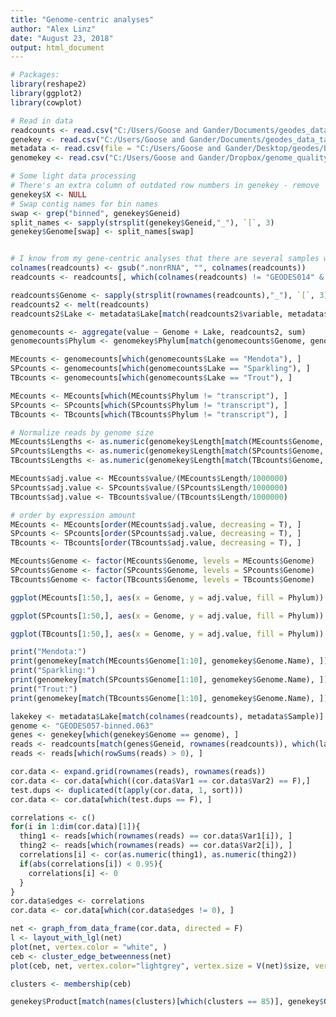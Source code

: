 ```yaml
---
title: "Genome-centric analyses"
author: "Alex Linz"
date: "August 23, 2018"
output: html_document
---
```


```r
# Packages:
library(reshape2)
library(ggplot2)
library(cowplot)

# Read in data
readcounts <- read.csv("C:/Users/Goose and Gander/Documents/geodes_data_tables/GEODES_genomes_normalized.csv", header = T, row.names = 1)
genekey <- read.csv("C:/Users/Goose and Gander/Documents/geodes_data_tables/GEODES_genomes_genekey.csv", header = T, colClasses = c("character"))
metadata <- read.csv(file = "C:/Users/Goose and Gander/Desktop/geodes/bioinformatics_workflow/R_processing/sample_metadata.csv", header = T)
genomekey <- read.csv("C:/Users/Goose and Gander/Dropbox/genome_quality.csv", header = T, colClasses = c("character"))

# Some light data processing
# There's an extra column of outdated row numbers in genekey - remove
genekey$X <- NULL
# Swap contig names for bin names
swap <- grep("binned", genekey$Geneid)
split_names <- sapply(strsplit(genekey$Geneid,"_"), `[`, 3)
genekey$Genome[swap] <- split_names[swap]


# I know from my gene-centric analyses that there are several samples with abnormal results. Remove these:
colnames(readcounts) <- gsub(".nonrRNA", "", colnames(readcounts))
readcounts <- readcounts[, which(colnames(readcounts) != "GEODES014" & colnames(readcounts) != "GEODES033" & colnames(readcounts) != "GEODES065" & colnames(readcounts) != "GEODES158" & colnames(readcounts) != "GEODES053")]

```


```r
readcounts$Genome <- sapply(strsplit(rownames(readcounts),"_"), `[`, 3)
readcounts2 <- melt(readcounts)
readcounts2$Lake <- metadata$Lake[match(readcounts2$variable, metadata$Sample)]

genomecounts <- aggregate(value ~ Genome + Lake, readcounts2, sum)
genomecounts$Phylum <- genomekey$Phylum[match(genomecounts$Genome, genomekey$Genome.Name)]

MEcounts <- genomecounts[which(genomecounts$Lake == "Mendota"), ]
SPcounts <- genomecounts[which(genomecounts$Lake == "Sparkling"), ]
TBcounts <- genomecounts[which(genomecounts$Lake == "Trout"), ]

MEcounts <- MEcounts[which(MEcounts$Phylum != "transcript"), ]
SPcounts <- SPcounts[which(SPcounts$Phylum != "transcript"), ]
TBcounts <- TBcounts[which(TBcounts$Phylum != "transcript"), ]

# Normalize reads by genome size
MEcounts$Lengths <- as.numeric(genomekey$Length[match(MEcounts$Genome, genomekey$Genome.Name)])
SPcounts$Lengths <- as.numeric(genomekey$Length[match(SPcounts$Genome, genomekey$Genome.Name)])
TBcounts$Lengths <- as.numeric(genomekey$Length[match(TBcounts$Genome, genomekey$Genome.Name)])

MEcounts$adj.value <- MEcounts$value/(MEcounts$Length/1000000)
SPcounts$adj.value <- SPcounts$value/(SPcounts$Length/1000000)
TBcounts$adj.value <- TBcounts$value/(TBcounts$Length/1000000)

# order by expression amount
MEcounts <- MEcounts[order(MEcounts$adj.value, decreasing = T), ]
SPcounts <- SPcounts[order(SPcounts$adj.value, decreasing = T), ]
TBcounts <- TBcounts[order(TBcounts$adj.value, decreasing = T), ]

MEcounts$Genome <- factor(MEcounts$Genome, levels = MEcounts$Genome)
SPcounts$Genome <- factor(SPcounts$Genome, levels = SPcounts$Genome)
TBcounts$Genome <- factor(TBcounts$Genome, levels = TBcounts$Genome)

ggplot(MEcounts[1:50,], aes(x = Genome, y = adj.value, fill = Phylum)) + geom_col() + labs(x = NULL, y = "Sum Transcripts/L per 1 million bp", title = "Mendota") + theme(axis.text.x = element_text(angle = 45, hjust = 1)) + scale_fill_brewer(palette = "Paired")

ggplot(SPcounts[1:50,], aes(x = Genome, y = adj.value, fill = Phylum)) + geom_col() + labs(x = NULL, y = "Sum Transcripts/L per 1 million bp", title = "Sparkling") + theme(axis.text.x = element_text(angle = 45, hjust = 1)) + scale_fill_brewer(palette = "Paired")

ggplot(TBcounts[1:50,], aes(x = Genome, y = adj.value, fill = Phylum)) + geom_col() + labs(x = NULL, y = "Sum Transcripts/L per 1 million bp", title = "Trout") + theme(axis.text.x = element_text(angle = 45, hjust = 1)) + scale_fill_brewer(palette = "Paired")

```


```r
print("Mendota:")
print(genomekey[match(MEcounts$Genome[1:10], genomekey$Genome.Name), ])
print("Sparkling:")
print(genomekey[match(SPcounts$Genome[1:10], genomekey$Genome.Name), ])
print("Trout:")
print(genomekey[match(TBcounts$Genome[1:10], genomekey$Genome.Name), ])
```


```r

lakekey <- metadata$Lake[match(colnames(readcounts), metadata$Sample)]
genome <- "GEODES057-binned.063"
genes <- genekey[which(genekey$Genome == genome), ]
reads <- readcounts[match(genes$Geneid, rownames(readcounts)), which(lakekey == "Trout")]
reads <- reads[which(rowSums(reads) > 0), ]

cor.data <- expand.grid(rownames(reads), rownames(reads))
cor.data <- cor.data[which((cor.data$Var1 == cor.data$Var2) == F),]
test.dups <- duplicated(t(apply(cor.data, 1, sort)))
cor.data <- cor.data[which(test.dups == F), ]

correlations <- c()
for(i in 1:dim(cor.data)[1]){
  thing1 <- reads[which(rownames(reads) == cor.data$Var1[i]), ]
  thing2 <- reads[which(rownames(reads) == cor.data$Var2[i]), ]
  correlations[i] <- cor(as.numeric(thing1), as.numeric(thing2))
  if(abs(correlations[i]) < 0.95){
    correlations[i] <- 0
  }
}
cor.data$edges <- correlations
cor.data <- cor.data[which(cor.data$edges != 0), ]

net <- graph_from_data_frame(cor.data, directed = F)
l <- layout_with_lgl(net)
plot(net, vertex.color = "white", )
ceb <- cluster_edge_betweenness(net) 
plot(ceb, net, vertex.color="lightgrey", vertex.size = V(net)$size, vertex.label = membership(ceb))

clusters <- membership(ceb)

genekey$Product[match(names(clusters)[which(clusters == 85)], genekey$Geneid)]

```